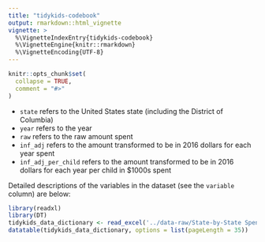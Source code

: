 ```yaml
---
title: "tidykids-codebook"
output: rmarkdown::html_vignette
vignette: >
  %\VignetteIndexEntry{tidykids-codebook}
  %\VignetteEngine{knitr::rmarkdown}
  %\VignetteEncoding{UTF-8}
---
```


```r
knitr::opts_chunk$set(
  collapse = TRUE,
  comment = "#>"
)
```

- `state` refers to the United States state (including the District of Columbia)
- `year` refers to the year
- `raw` refers to the raw amount spent
- `inf_adj` refers to the amount transformed to be in 2016 dollars for each year spent
- `inf_adj_per_child` refers to the amount transformed to be in 2016 dollars for each year per child in $1000s spent

Detailed descriptions of the variables in the dataset (see the `variable` column) are below:

```r
library(readxl)
library(DT)
tidykids_data_dictionary <- read_excel('../data-raw/State-by-State Spending on Kids Data Dictionary File_0.xlsx')
datatable(tidykids_data_dictionary, options = list(pageLength = 35))
```
